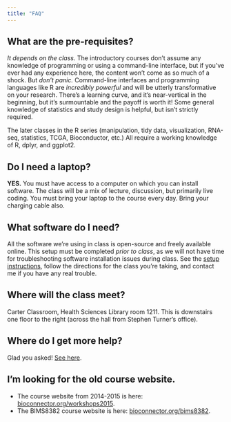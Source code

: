 ```yaml
---
title: "FAQ"
---
```


<!--
## What's this class all about?

This class introduces methods, tools, and software for reproducibly managing, manipulating, analyzing, and visualizing large-scale biomedical data. Specifically, the course introduces the R statistical computing environment and packages for manipulating and visualizing high-dimensional data, covers strategies for reproducible research, and culminates with analysis of data from a real RNA-seq experiment using R and Bioconductor packages.

**_It's not a statistics class_**. Although we'll probably do some modeling and hypothesis testing, and talk a bit about design, statistics isn't the focus if this class. On a 1 to 10 scale of _theory_ to _practice_, this course sits at about an 8.
-->

## What are the pre-requisites?

_It depends on the class_. The introductory courses don't assume any knowledge of programming or using a command-line interface, but if you've ever had any experience here, the content won't come as so much of a shock. But _don't panic._ Command-line interfaces and programming languages like R are _incredibly powerful_ and will be utterly transformative on your research. There's a learning curve, and it's near-vertical in the beginning, but it's surmountable and the payoff is worth it! Some general knowledge of statistics and study design is helpful, but isn't strictly required.

The later classes in the R series (manipulation, tidy data, visualization, RNA-seq, statistics, TCGA, Bioconductor, etc.) All require a working knowledge of R, dplyr, and ggplot2.

## Do I need a laptop?

**YES.** You must have access to a computer on which you can install software. The class will be a mix of lecture, discussion, but primarily live coding. You must bring your laptop to the course every day. Bring your charging cable also.

## What software do I need?

All the software we're using in class is open-source and freely available online. This setup must be completed _prior to class_, as we will not have time for troubleshooting software installation issues during class. See the [setup instructions](setup.html), follow the directions for the class you're taking, and contact me if you have any real trouble.

<!-- 
## Can I audit this course?

Yes! However, **_you will be expected to attend every class meeting, participate in coding exercises during class, and complete any and all assignments_**, just as if you are taking the course for credit. 

**_UPDATE Feb 9 2016_**: The class is currently full.

[Click here to register to request to audit](https://docs.google.com/forms/d/1tHO-X4DupnHgIEsUei0K3kX5_UfLRK-y2KfxmxC6Ux0/viewform). The first day of the course is Monday, Feb 15, 2016. One week prior to the course starting, I will allow anyone who's requested to audit into the course, giving priority to people registering for credit. There are still plenty of seats open, so good chances you'll be able to get in.
-->

## Where will the class meet?

Carter Classroom, Health Sciences Library room 1211. This is downstairs one floor to the right (across the hall from Stephen Turner's office).

## Where do I get more help?

Glad you asked! [See here](help.html).

## I'm looking for the old course website.

- The course website from 2014-2015 is here: [bioconnector.org/workshops2015](http://bioconnector.org/workshops2015/).
- The BIMS8382 course website is here: [bioconnector.org/bims8382](http://bioconnector.org/bims8382).